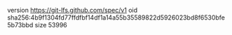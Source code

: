 version https://git-lfs.github.com/spec/v1
oid sha256:4b9f1304fd77ffdfbf14df1a14a55b35589822d5926023bd8f6530bfe5b73bbd
size 53996
